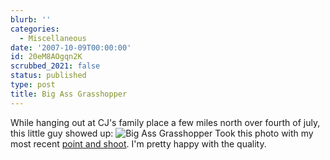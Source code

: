 ```yaml
---
blurb: ''
categories:
  - Miscellaneous
date: '2007-10-09T00:00:00'
id: 20eM8AOgqn2K
scrubbed_2021: false
status: published
type: post
title: Big Ass Grasshopper
---
```


While hanging out at CJ's family place a few miles north over
fourth of july, this little guy showed up:
![Big Ass Grasshopper](http://www.alanwsmith.com/blog/wp-content/uploads/20070721-0005.jpg)
Took this photo with my most recent
[point and shoot](http://www.dpreview.com/reviews/fujifilmf31fd/).
I'm pretty happy with the quality.
